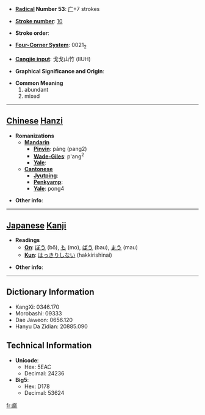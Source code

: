 * '''[[Wiktionary:Chinese radical index| Radical]] Number 53''': [[Wiktionary:Chinese radical index 广|广]]+7 strokes

* '''[[Wiktionary:Chinese total strokes index|Stroke number]]''': [[Wiktionary:Chinese total strokes index 10|10]]

* '''Stroke order''': 

* '''[[Wiktionary:Chinese four corner index|Four-Corner System]]''': 0021<sub>2</sub>

* '''[[Wiktionary:Chinese Cangjie index|Cangjie input]]''': 戈戈山竹 (IIUH)

* '''Graphical Significance and Origin''': 

* '''Common Meaning'''
*#abundant
*# mixed


----

== [[Chinese]] [[Hanzi]] ==

* '''Romanizations'''
** '''[[Mandarin]]'''
*** '''[[Pinyin]]''': páng (pang2)
*** '''[[Wade-Giles]]''': p'ang<sup>2</sup>
*** '''[[Yale]]''': 
** '''[[Cantonese]]'''
*** '''[[Jyutping]]''':
*** '''[[Penkyamp]]''': 
*** '''[[Yale]]''': pong4

* '''Other info''': 

----

== [[Japanese]] [[Kanji]] ==

* '''Readings'''
** '''[[On]]''': [[ぼう]] (bō), [[も]] (mo), [[ばう]] (bau), [[まう]] (mau)
** '''[[Kun]]''': [[はっきりしない]] (hakkirishinai)

* '''Other info''':  

----

== Dictionary Information ==

* KangXi: 0346.170
* Morobashi: 09333
* Dae Jaweon: 0656.120
* Hanyu Da Zidian: 20885.090

== Technical Information ==

* '''Unicode''':
** Hex: 5EAC
** Decimal: 24236
* '''Big5''':
** Hex: D178
** Decimal: 53624

[[fr:庬]]